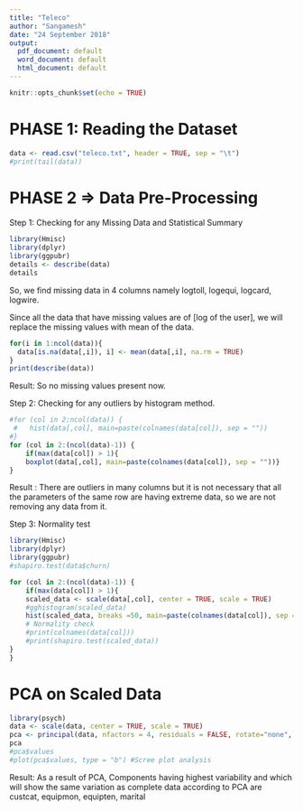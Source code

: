 ```yaml
---
title: "Teleco"
author: "Sangamesh"
date: "24 September 2018"
output:
  pdf_document: default
  word_document: default
  html_document: default
---
```


```r
knitr::opts_chunk$set(echo = TRUE)
```

# PHASE 1: Reading the Dataset
```r

data <- read.csv("teleco.txt", header = TRUE, sep = "\t")
#print(tail(data))
```

# PHASE 2 => Data Pre-Processing

Step 1: Checking for any Missing Data and Statistical Summary
```r
library(Hmisc)
library(dplyr)
library(ggpubr)
details <- describe(data) 
details
```

So, we find missing data in 4 columns namely logtoll, logequi, logcard, logwire.

Since all the data that have missing values are of [log of the user], we will replace the missing values with mean of the data.

```r
for(i in 1:ncol(data)){
  data[is.na(data[,i]), i] <- mean(data[,i], na.rm = TRUE)
}
print(describe(data))
```
Result: So no missing values present now.

Step 2: Checking for any outliers by histogram method.
```r
#for (col in 2:ncol(data)) {
 #   hist(data[,col], main=paste(colnames(data[col]), sep = ""))
#}
for (col in 2:(ncol(data)-1)) {
    if(max(data[col]) > 1){
    boxplot(data[,col], main=paste(colnames(data[col]), sep = ""))}
}
```

Result : There are outliers in many columns but it is not necessary that all the parameters of the same row are having extreme data, so we are not removing any data from it.

Step 3: Normality test
```r
library(Hmisc)
library(dplyr)
library(ggpubr)
#shapiro.test(data$churn)
```
```r

for (col in 2:(ncol(data)-1)) {
    if(max(data[col]) > 1){
    scaled_data <- scale(data[,col], center = TRUE, scale = TRUE)
    #gghistogram(scaled_data)
    hist(scaled_data, breaks =50, main=paste(colnames(data[col]), sep = ""))
    # Normality check
    #print(colnames(data[col]))
    #print(shapiro.test(scaled_data))
}
}
```

# PCA on Scaled Data
```r
library(psych)
data <- scale(data, center = TRUE, scale = TRUE)
pca <- principal(data, nfactors = 4, residuals = FALSE, rotate="none", scores=TRUE)
pca
#pca$values
#plot(pca$values, type = "b") #Scree plot analysis
```

Result: As a result of PCA,
Components having highest variability and which will show the same variation as complete data according to PCA are custcat, equipmon, equipten, marital